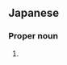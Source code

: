 ==Japanese==
{{ja-kanjitab|ゆき|じ|yomi=kun}}

===Proper noun===
{{ja-pos|ゆきじ|proper}}

# {{given name|female|lang=ja|sort=ゆきじ}}